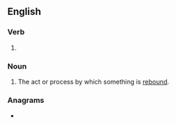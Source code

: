 ==English==

===Verb===
{{head|en|verb form}}

# {{present participle of|en|rebind|nocat=1}}

===Noun===
{{en-noun}}

# The act or process by which something is [[rebind|rebound]].

===Anagrams===
* {{anagrams|en|a=bdegiinnr|debrining}}